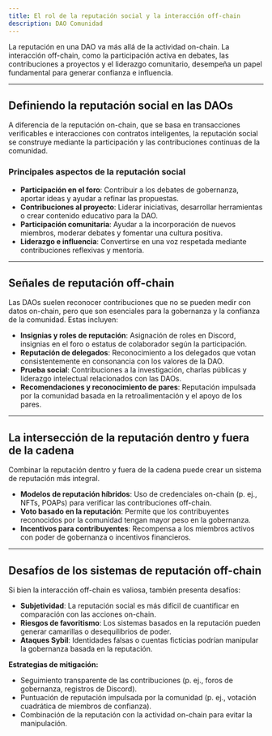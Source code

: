 ```yaml
---
title: El rol de la reputación social y la interacción off-chain
description: DAO Comunidad
---
```


La reputación en una DAO va más allá de la actividad on-chain. La interacción off-chain, como la participación activa en debates, las contribuciones a proyectos y el liderazgo comunitario, desempeña un papel fundamental para generar confianza e influencia.

---

## Definiendo la reputación social en las DAOs

A diferencia de la reputación on-chain, que se basa en transacciones verificables e interacciones con contratos inteligentes, la reputación social se construye mediante la participación y las contribuciones continuas de la comunidad.

### Principales aspectos de la reputación social

- **Participación en el foro**: Contribuir a los debates de gobernanza, aportar ideas y ayudar a refinar las propuestas.
- **Contribuciones al proyecto**: Liderar iniciativas, desarrollar herramientas o crear contenido educativo para la DAO.
- **Participación comunitaria**: Ayudar a la incorporación de nuevos miembros, moderar debates y fomentar una cultura positiva.
- **Liderazgo e influencia**: Convertirse en una voz respetada mediante contribuciones reflexivas y mentoría.

---

## Señales de reputación off-chain

Las DAOs suelen reconocer contribuciones que no se pueden medir con datos on-chain, pero que son esenciales para la gobernanza y la confianza de la comunidad. Estas incluyen:
- **Insignias y roles de reputación**: Asignación de roles en Discord, insignias en el foro o estatus de colaborador según la participación.
- **Reputación de delegados**: Reconocimiento a los delegados que votan consistentemente en consonancia con los valores de la DAO.
- **Prueba social**: Contribuciones a la investigación, charlas públicas y liderazgo intelectual relacionados con las DAOs.
- **Recomendaciones y reconocimiento de pares**: Reputación impulsada por la comunidad basada en la retroalimentación y el apoyo de los pares.

---

## La intersección de la reputación dentro y fuera de la cadena

Combinar la reputación dentro y fuera de la cadena puede crear un sistema de reputación más integral. 
- **Modelos de reputación híbridos**: Uso de credenciales on-chain (p. ej., NFTs, POAPs) para verificar las contribuciones off-chain.
- **Voto basado en la reputación**: Permite que los contribuyentes reconocidos por la comunidad tengan mayor peso en la gobernanza.
- **Incentivos para contribuyentes**: Recompensa a los miembros activos con poder de gobernanza o incentivos financieros.

---

## Desafíos de los sistemas de reputación off-chain

Si bien la interacción off-chain es valiosa, también presenta desafíos:
- **Subjetividad**: La reputación social es más difícil de cuantificar en comparación con las acciones on-chain.
- **Riesgos de favoritismo**: Los sistemas basados ​​en la reputación pueden generar camarillas o desequilibrios de poder.
- **Ataques Sybil**: Identidades falsas o cuentas ficticias podrían manipular la gobernanza basada en la reputación.

**Estrategias de mitigación:**
- Seguimiento transparente de las contribuciones (p. ej., foros de gobernanza, registros de Discord).
- Puntuación de reputación impulsada por la comunidad (p. ej., votación cuadrática de miembros de confianza).
- Combinación de la reputación con la actividad on-chain para evitar la manipulación.